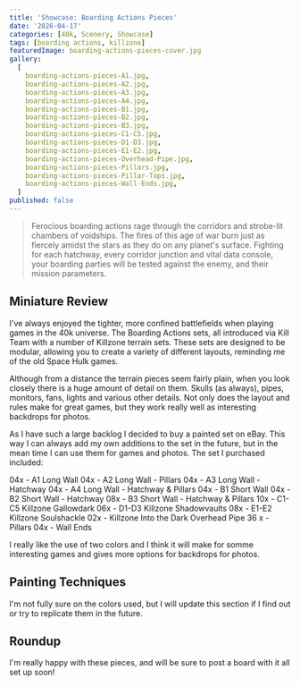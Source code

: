 ```yaml
---
title: 'Showcase: Boarding Actions Pieces'
date: '2026-04-17'
categories: [40k, Scenery, Showcase]
tags: [boarding actions, killzone]
featuredImage: boarding-actions-pieces-cover.jpg
gallery:
  [
    boarding-actions-pieces-A1.jpg,
    boarding-actions-pieces-A2.jpg,
    boarding-actions-pieces-A3.jpg,
    boarding-actions-pieces-A4.jpg,
    boarding-actions-pieces-B1.jpg,
    boarding-actions-pieces-B2.jpg,
    boarding-actions-pieces-B3.jpg,
    boarding-actions-pieces-C1-C5.jpg,
    boarding-actions-pieces-D1-D3.jpg,
    boarding-actions-pieces-E1-E2.jpg,
    boarding-actions-pieces-Overhead-Pipe.jpg,
    boarding-actions-pieces-Pillars.jpg,
    boarding-actions-pieces-Pillar-Tops.jpg,
    boarding-actions-pieces-Wall-Ends.jpg,
  ]
published: false
---
```



> Ferocious boarding actions rage through the corridors and strobe-lit chambers of voidships. The fires of this age of
> war burn just as fiercely amidst the stars as they do on any planet's surface. Fighting for each hatchway, every
> corridor junction and vital data console, your boarding parties will be tested against the enemy, and their
> mission parameters.

## Miniature Review

I've always enjoyed the tighter, more confined battlefields when playing games in the 40k universe. The Boarding Actions
sets, all introduced via Kill Team with a number of Killzone terrain sets. These sets are designed to be modular,
allowing you to create a variety of different layouts, reminding me of the old Space Hulk games.

Although from a distance the terrain pieces seem fairly plain, when you look closely there is a huge amount of detail
on them. Skulls (as always), pipes, monitors, fans, lights and various other details. Not only does the layout and rules
make for great games, but they work really well as interesting backdrops for photos.

As I have such a large backlog I decided to buy a painted set on eBay. This way I can always add my own additions
to the set in the future, but in the mean time I can use them for games and photos. The set I purchased included:

04x - A1 Long Wall
04x - A2 Long Wall - Pillars
04x - A3 Long Wall - Hatchway
04x - A4 Long Wall - Hatchway & Pillars
04x - B1 Short Wall
04x - B2 Short Wall - Hatchway
08x - B3 Short Wall - Hatchway & Pillars
10x - C1-C5 Killzone Gallowdark
06x - D1-D3 Killzone Shadowvaults
08x - E1-E2 Killzone Soulshackle
02x - Killzone Into the Dark Overhead Pipe
36 x - Pillars
04x - Wall Ends

I really like the use of two colors and I think it will make for somme interesting games and gives more options for
backdrops for photos.

## Painting Techniques

I'm not fully sure on the colors used, but I will update this section if I find out or try to replicate them in the
future.

## Roundup

I'm really happy with these pieces, and will be sure to post a board with it all set up soon!
